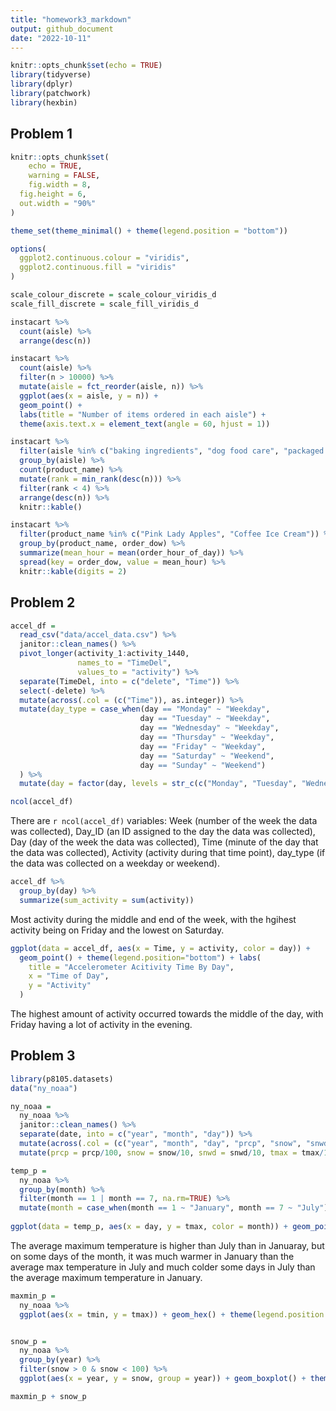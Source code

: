 ```yaml
---
title: "homework3_markdown"
output: github_document
date: "2022-10-11"
---
```


```r
knitr::opts_chunk$set(echo = TRUE)
library(tidyverse)
library(dplyr)
library(patchwork)
library(hexbin)
```

## Problem 1

```r
knitr::opts_chunk$set(
	echo = TRUE,
	warning = FALSE,
	fig.width = 8, 
  fig.height = 6,
  out.width = "90%"
)

theme_set(theme_minimal() + theme(legend.position = "bottom"))

options(
  ggplot2.continuous.colour = "viridis",
  ggplot2.continuous.fill = "viridis"
)

scale_colour_discrete = scale_colour_viridis_d
scale_fill_discrete = scale_fill_viridis_d

instacart %>% 
  count(aisle) %>% 
  arrange(desc(n))

instacart %>% 
  count(aisle) %>% 
  filter(n > 10000) %>% 
  mutate(aisle = fct_reorder(aisle, n)) %>% 
  ggplot(aes(x = aisle, y = n)) + 
  geom_point() + 
  labs(title = "Number of items ordered in each aisle") +
  theme(axis.text.x = element_text(angle = 60, hjust = 1))

instacart %>% 
  filter(aisle %in% c("baking ingredients", "dog food care", "packaged vegetables fruits")) %>%
  group_by(aisle) %>% 
  count(product_name) %>% 
  mutate(rank = min_rank(desc(n))) %>% 
  filter(rank < 4) %>% 
  arrange(desc(n)) %>%
  knitr::kable()

instacart %>%
  filter(product_name %in% c("Pink Lady Apples", "Coffee Ice Cream")) %>%
  group_by(product_name, order_dow) %>%
  summarize(mean_hour = mean(order_hour_of_day)) %>%
  spread(key = order_dow, value = mean_hour) %>%
  knitr::kable(digits = 2)


```


## Problem 2


```r

accel_df =
  read_csv("data/accel_data.csv") %>%
  janitor::clean_names() %>% 
  pivot_longer(activity_1:activity_1440,
               names_to = "TimeDel",
               values_to = "activity") %>% 
  separate(TimeDel, into = c("delete", "Time")) %>% 
  select(-delete) %>% 
  mutate(across(.col = (c("Time")), as.integer)) %>% 
  mutate(day_type = case_when(day == "Monday" ~ "Weekday", 
                             day == "Tuesday" ~ "Weekday", 
                             day == "Wednesday" ~ "Weekday", 
                             day == "Thursday" ~ "Weekday", 
                             day == "Friday" ~ "Weekday", 
                             day == "Saturday" ~ "Weekend", 
                             day == "Sunday" ~ "Weekend")
  ) %>% 
  mutate(day = factor(day, levels = str_c(c("Monday", "Tuesday", "Wednesday", "Thursday", "Friday", "Saturday", "Sunday"))))

ncol(accel_df)
```

There are `r ncol(accel_df)` variables: Week (number of the week the data was collected), Day_ID (an ID assigned to the day the data was collected), Day (day of the week the data was collected), Time (minute of the day that the data was collected), Activity (activity during that time point), day_type (if the data was collected on a weekday or weekend). 

```r
accel_df %>% 
  group_by(day) %>% 
  summarize(sum_activity = sum(activity))

```

Most activity during the middle and end of the week, with the hgihest activity being on Friday and the lowest on Saturday. 

```r
ggplot(data = accel_df, aes(x = Time, y = activity, color = day)) + 
  geom_point() + theme(legend.position="bottom") + labs(
    title = "Accelerometer Acitivity Time By Day",
    x = "Time of Day",
    y = "Activity"
  )
```
The highest amount of activity occurred towards the middle of the day, with Friday having a lot of activity in the evening. 

## Problem 3

```r
library(p8105.datasets)
data("ny_noaa")

ny_noaa =
  ny_noaa %>% 
  janitor::clean_names() %>% 
  separate(date, into = c("year", "month", "day")) %>% 
  mutate(across(.col = (c("year", "month", "day", "prcp", "snow", "snwd", "tmax", "tmin")), as.numeric)) %>%
  mutate(prcp = prcp/100, snow = snow/10, snwd = snwd/10, tmax = tmax/10, tmin = tmin/10)
```

```r

temp_p = 
  ny_noaa %>% 
  group_by(month) %>% 
  filter(month == 1 | month == 7, na.rm=TRUE) %>% 
  mutate(month = case_when(month == 1 ~ "January", month == 7 ~ "July"))
  
ggplot(data = temp_p, aes(x = day, y = tmax, color = month)) + geom_point() + facet_grid(. ~ month)


```

The average maximum temperature is higher than July than in Januaray, but on some days of the month, it was much warmer in January than the average max temperature in July and much colder some days in July than the average maximum temperature in January. 


```r
maxmin_p =
  ny_noaa %>% 
  ggplot(aes(x = tmin, y = tmax)) + geom_hex() + theme(legend.position = "none")


snow_p = 
  ny_noaa %>% 
  group_by(year) %>% 
  filter(snow > 0 & snow < 100) %>% 
  ggplot(aes(x = year, y = snow, group = year)) + geom_boxplot() + theme(legend.position = "none")

maxmin_p + snow_p

```

